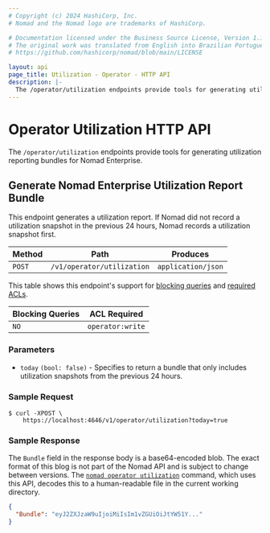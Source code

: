 ```yaml
---
# Copyright (c) 2024 HashiCorp, Inc.
# Nomad and the Nomad logo are trademarks of HashiCorp.

# Documentation licensed under the Business Source License, Version 1.1.
# The original work was translated from English into Brazilian Portuguese.
# https://github.com/hashicorp/nomad/blob/main/LICENSE

layout: api
page_title: Utilization - Operator - HTTP API
description: |-
  The /operator/utilization endpoints provide tools for generating utilization reporting bundles for Nomad Enterprise.
---
```


# Operator Utilization HTTP API

The `/operator/utilization` endpoints provide tools for generating utilization
reporting bundles for Nomad Enterprise.

<EnterpriseAlert />

## Generate Nomad Enterprise Utilization Report Bundle

This endpoint generates a utilization report. If Nomad did not record a
utilization snapshot in the previous 24 hours, Nomad records a utilization
snapshot first.

| Method | Path                       | Produces           |
|--------|----------------------------|--------------------|
| `POST` | `/v1/operator/utilization` | `application/json` |

This table shows this endpoint's support for [blocking queries][] and
[required ACLs][].

| Blocking Queries | ACL Required     |
|------------------|------------------|
| `NO`             | `operator:write` |

### Parameters

- `today` `(bool: false)` - Specifies to return a bundle that only includes
  utilization snapshots from the previous 24 hours.

### Sample Request

```shell-session
$ curl -XPOST \
    https://localhost:4646/v1/operator/utilization?today=true
```

### Sample Response

The `Bundle` field in the response body is a base64-encoded blob. The exact
format of this blog is not part of the Nomad API and is subject to change
between versions. The [`nomad operator utilization`][] command, which uses this
API, decodes this to a human-readable file in the current working directory.

```json
{
  "Bundle": "eyJ2ZXJzaW9uIjoiMiIsIm1vZGUiOiJtYW51Y..."
}
```

[blocking queries]: /nomad/api-docs#blocking-queries
[required  ACLs]: /nomad/api-docs#acls
[`nomad operator utilization`]: /nomad/commands/operator/utilization

